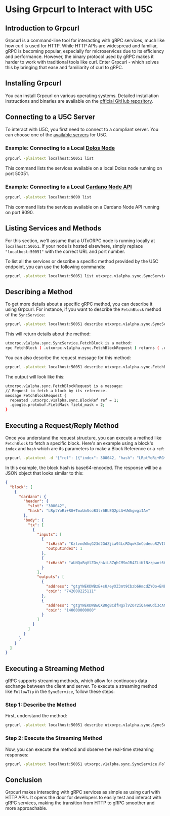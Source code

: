 # Using Grpcurl to Interact with U5C

## Introduction to Grpcurl

Grpcurl is a command-line tool for interacting with gRPC services, much like how curl is used for HTTP. While HTTP APIs are widespread and familiar, gRPC is becoming popular, especially for microservices due to its efficiency and performance. However, the binary protocol used by gRPC makes it harder to work with traditional tools like curl. Enter Grpcurl - which solves this by bringing that ease and familiarity of curl to gRPC.

## Installing Grpcurl

You can install Grpcurl on various operating systems. Detailed installation instructions and binaries are available on the [official GitHub repository](https://github.com/fullstorydev/grpcurl#installation).

## Connecting to a U5C Server

To interact with U5C, you first need to connect to a compliant server. You can choose one of the [available servers](/servers) for U5C.

### Example: Connecting to a Local [Dolos Node](https://github.com/txpipe/dolos) 

```sh
grpcurl -plaintext localhost:50051 list
```

This command lists the services available on a local Dolos node running on port 50051.

### Example: Connecting to a Local [Cardano Node API](https://github.com/blinklabs-io/cardano-node-api)

```sh
grpcurl -plaintext localhost:9090 list
```

This command lists the services available on a Cardano Node API running on port 9090.

## Listing Services and Methods

For this section, we’ll assume that a UTxORPC node is running locally at `localhost:50051`. If your node is hosted elsewhere, simply replace `"localhost:50051"` with the correct URL and port number.

To list all the services or describe a specific method provided by the U5C endpoint, you can use the following commands:

```sh
grpcurl -plaintext localhost:50051 list utxorpc.v1alpha.sync.SyncService
```

## Describing a Method

To get more details about a specific gRPC method, you can describe it using Grpcurl. For instance, if you want to describe the `FetchBlock` method of the `SyncService`:

```sh
grpcurl -plaintext localhost:50051 describe utxorpc.v1alpha.sync.SyncService.FetchBlock
```

This will return details about the method:

```sh
utxorpc.v1alpha.sync.SyncService.FetchBlock is a method:
rpc FetchBlock ( .utxorpc.v1alpha.sync.FetchBlockRequest ) returns ( .utxorpc.v1alpha.sync.FetchBlockResponse );
```

You can also describe the request message for this method:

```sh
grpcurl -plaintext localhost:50051 describe utxorpc.v1alpha.sync.FetchBlockRequest
```

The output will look like this:

```sh
utxorpc.v1alpha.sync.FetchBlockRequest is a message:
// Request to fetch a block by its reference.
message FetchBlockRequest {
  repeated .utxorpc.v1alpha.sync.BlockRef ref = 1;
  .google.protobuf.FieldMask field_mask = 2;
}
```

## Executing a Request/Reply Method

Once you understand the request structure, you can execute a method like `FetchBlock` to fetch a specific block. Here's an example using a block's `index` and `hash` which are its parameters to make a Block Reference or a `ref`:

```sh
grpcurl -plaintext -d '{"ref": [{"index": 300042, "hash": "LRptYoRi+RG+TmxUmSsoB3lr6BLEQ2pLA+UWhgwgiIA="}]}' localhost:50051 utxorpc.v1alpha.sync.SyncService.FetchBlock
```

In this example, the block hash is base64-encoded. The response will be a JSON object that looks similar to this:

```json
{
  "block": [
    {
      "cardano": {
        "header": {
          "slot": "300042",
          "hash": "LRptYoRi+RG+TmxUmSsoB3lr6BLEQ2pLA+UWhgwgiIA="
        },
        "body": {
          "tx": [
            {
              "inputs": [
                {
                  "txHash": "KzlvndWhqG23d2GdZjia94LcRDqwk3nCodeuuRZVI0M=",
                  "outputIndex": 1
                },
                {
                  "txHash": "aUNQxBqVlZOv/hAiL8ZqhCMSmJR4ZLiKlNzzpwot66w="
                }
              ],
              "outputs": [
                {
                  "address": "gtgYWEKDWBzE+sU/eyXZ3mt9Cbzb6HmcdZYQo+ENEiYDV/oioQFYHlgc6aRDIU6NiYGVLgPdq1GS6ZbJI5WXLL2VV3O2ngAahdniww==",
                  "coin": "742008225111"
                },
                {
                  "address": "gtgYWEKDWBwQXB0gBCdfHgxlVZOr2iQa4eUdi3cANpMA3QyFoQFYHlgcxdlJsC4jI0tnCIRphMmNR3Oe+l2wxIEj+eCZxgAauVbtDw==",
                  "coin": "140000000000"
                }
              ]
            }
          ]
        }
      }
    }
  ]
}
```

## Executing a Streaming Method

gRPC supports streaming methods, which allow for continuous data exchange between the client and server. To execute a streaming method like `FollowTip` in the `SyncService`, follow these steps:

### Step 1: Describe the Method

First, understand the method:

```sh
grpcurl -plaintext localhost:50051 describe utxorpc.v1alpha.sync.SyncService.FollowTip
```

### Step 2: Execute the Streaming Method

Now, you can execute the method and observe the real-time streaming responses:

```sh
grpcurl -plaintext localhost:50051 utxorpc.v1alpha.sync.SyncService.FollowTip
```

## Conclusion

Grpcurl makes interacting with gRPC services as simple as using curl with HTTP APIs. It opens the door for developers to easily test and interact with gRPC services, making the transition from HTTP to gRPC smoother and more approachable.
